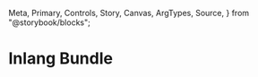   Meta,
  Primary,
  Controls,
  Story,
  Canvas,
  ArgTypes,
  Source,
} from "@storybook/blocks";

# Inlang Bundle

